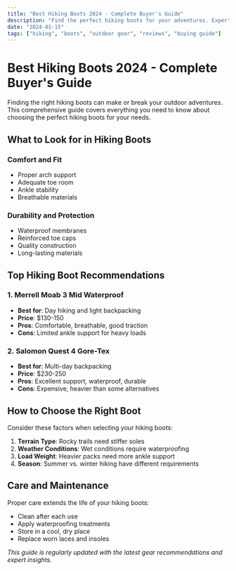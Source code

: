 ```yaml
---
title: "Best Hiking Boots 2024 - Complete Buyer's Guide"
description: "Find the perfect hiking boots for your adventures. Expert reviews, comparisons, and recommendations for all types of terrain and weather conditions."
date: "2024-01-15"
tags: ["hiking", "boots", "outdoor gear", "reviews", "buying guide"]
---
```


# Best Hiking Boots 2024 - Complete Buyer's Guide

Finding the right hiking boots can make or break your outdoor adventures. This comprehensive guide covers everything you need to know about choosing the perfect hiking boots for your needs.

## What to Look for in Hiking Boots

### **Comfort and Fit**
- Proper arch support
- Adequate toe room
- Ankle stability
- Breathable materials

### **Durability and Protection**
- Waterproof membranes
- Reinforced toe caps
- Quality construction
- Long-lasting materials

## Top Hiking Boot Recommendations

### 1. **Merrell Moab 3 Mid Waterproof**
- **Best for**: Day hiking and light backpacking
- **Price**: $130-150
- **Pros**: Comfortable, breathable, good traction
- **Cons**: Limited ankle support for heavy loads

### 2. **Salomon Quest 4 Gore-Tex**
- **Best for**: Multi-day backpacking
- **Price**: $230-250
- **Pros**: Excellent support, waterproof, durable
- **Cons**: Expensive, heavier than some alternatives

## How to Choose the Right Boot

Consider these factors when selecting your hiking boots:

1. **Terrain Type**: Rocky trails need stiffer soles
2. **Weather Conditions**: Wet conditions require waterproofing
3. **Load Weight**: Heavier packs need more ankle support
4. **Season**: Summer vs. winter hiking have different requirements

## Care and Maintenance

Proper care extends the life of your hiking boots:

- Clean after each use
- Apply waterproofing treatments
- Store in a cool, dry place
- Replace worn laces and insoles

*This guide is regularly updated with the latest gear recommendations and expert insights.*
